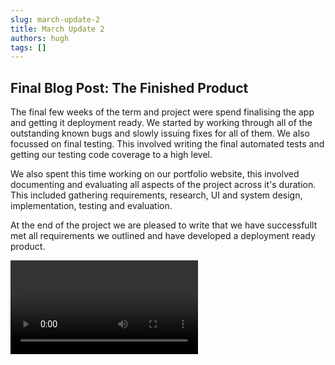 ```yaml
---
slug: march-update-2
title: March Update 2
authors: hugh
tags: []
---
```




## Final Blog Post: The Finished Product

The final few weeks of the term and project were spend finalising the app and getting it deployment ready. We started by working through all of the outstanding known bugs and slowly issuing fixes for all of them. We also focussed on final testing. This involved writing the final automated tests and getting our testing code coverage to a high level.

We also spent this time working on our portfolio website, this involved documenting and evaluating all aspects of the project across it's duration. This included gathering requirements, research, UI and system design, implementation, testing and evaluation.

At the end of the project we are pleased to write that we have successfullt met all requirements we outlined and have developed a deployment ready product.

<Video title="Project Video"
       videoId="OGUIGSf4Wuc" />